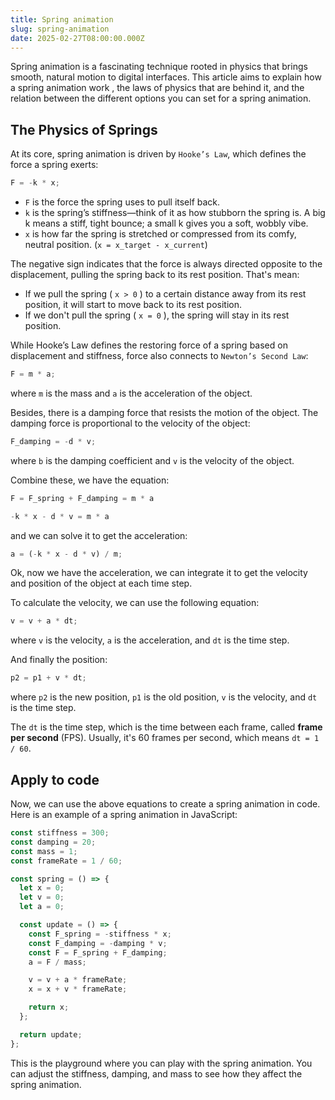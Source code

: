 ```yaml
---
title: Spring animation
slug: spring-animation
date: 2025-02-27T08:00:00.000Z
---
```


Spring animation is a fascinating technique rooted in physics that brings smooth, natural motion to digital interfaces. This article aims to explain how a spring animation work , the laws of physics that are behind it, and the relation between the different options you can set for a spring animation.

## The Physics of Springs

At its core, spring animation is driven by `Hooke’s Law`, which defines the force a spring exerts:

```js
F = -k * x;
```

- `F` is the force the spring uses to pull itself back.
- `k` is the spring’s stiffness—think of it as how stubborn the spring is. A big k means a stiff, tight bounce; a small k gives you a soft, wobbly vibe.
- `x` is how far the spring is stretched or compressed from its comfy, neutral position. (`x = x_target - x_current`)

The negative sign indicates that the force is always directed opposite to the displacement, pulling the spring back to its rest position.
That's mean:

- If we pull the spring ( `x > 0` ) to a certain distance away from its rest position, it will start to move back to its rest position.
- If we don't pull the spring ( `x = 0` ), the spring will stay in its rest position.

While Hooke’s Law defines the restoring force of a spring based on displacement and stiffness, force also connects to `Newton’s Second Law`:

```js
F = m * a;
```

where `m` is the mass and `a` is the acceleration of the object.

Besides, there is a damping force that resists the motion of the object. The damping force is proportional to the velocity of the object:

```js
F_damping = -d * v;
```

where `b` is the damping coefficient and `v` is the velocity of the object.

Combine these, we have the equation:

```js
F = F_spring + F_damping = m * a

-k * x - d * v = m * a
```

and we can solve it to get the acceleration:

```js
a = (-k * x - d * v) / m;
```

Ok, now we have the acceleration, we can integrate it to get the velocity and position of the object at each time step.

To calculate the velocity, we can use the following equation:

```js
v = v + a * dt;
```

where `v` is the velocity, `a` is the acceleration, and `dt` is the time step.

And finally the position:

```js
p2 = p1 + v * dt;
```

where `p2` is the new position, `p1` is the old position, `v` is the velocity, and `dt` is the time step.

The `dt` is the time step, which is the time between each frame, called **frame per second** (FPS). Usually, it's 60 frames per second, which means `dt = 1 / 60`.

## Apply to code

Now, we can use the above equations to create a spring animation in code. Here is an example of a spring animation in JavaScript:

```js
const stiffness = 300;
const damping = 20;
const mass = 1;
const frameRate = 1 / 60;

const spring = () => {
  let x = 0;
  let v = 0;
  let a = 0;

  const update = () => {
    const F_spring = -stiffness * x;
    const F_damping = -damping * v;
    const F = F_spring + F_damping;
    a = F / mass;

    v = v + a * frameRate;
    x = x + v * frameRate;

    return x;
  };

  return update;
};
```

This is the playground where you can play with the spring animation. You can adjust the stiffness, damping, and mass to see how they affect the spring animation.

<SpringVisualizer />

